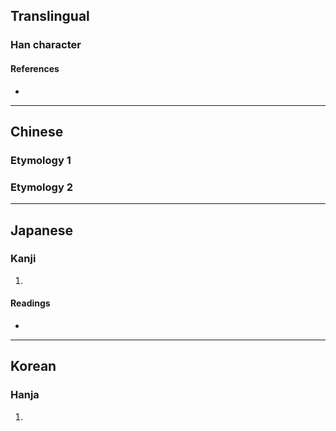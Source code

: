 {{also|齊}}
{{character info}}
<!-- may be replaced by zh-forms -->
==Translingual==

===Han character===
{{Han char|rn=7|rad=二|as=06|sn=8|four=23101|canj=IIIM,XIIIM|ids=⿱厽二}}

====References====
* {{Han ref|kx=0087.120|dkj=00273|dj=0374.010|hdz=10386.190|uh=4E9D|ud=20125}}

----

==Chinese==

===Etymology 1===
{{zh-see|齊|a}}

===Etymology 2===
{{zh-see|齋|a}}

----

==Japanese==

===Kanji===
{{ja-kanji|grade=|rs=二06}}

# {{rfdef|ja|sort=二06}}

====Readings====
* {{ja-readings|on=せい|kun=そろ-う,ひと-し.い}}

----

==Korean==

===Hanja===
{{ko-hanja|hangeul=제|rv=je|mr=che}}

# {{rfdef|ko|sort=二06}}